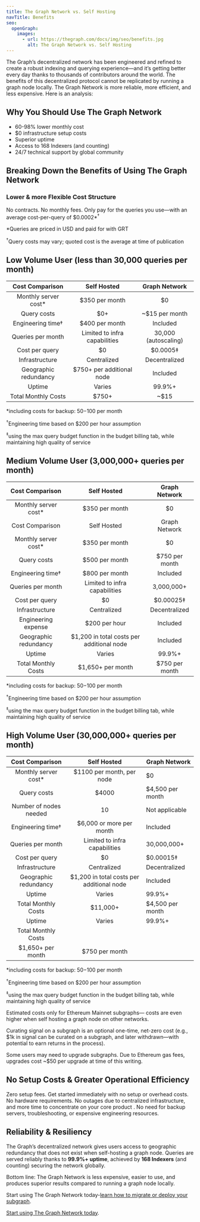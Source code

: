 ```yaml
---
title: The Graph Network vs. Self Hosting
navTitle: Benefits
seo:
  openGraph:
    images:
      - url: https://thegraph.com/docs/img/seo/benefits.jpg
        alt: The Graph Network vs. Self Hosting
---
```


The Graph’s decentralized network has been engineered and refined to create a robust indexing and querying experience—and it’s getting better every day thanks to thousands of contributors around the world. The benefits of this decentralized protocol cannot be replicated by running a graph node locally. The Graph Network is more reliable, more efficient, and less expensive. Here is an analysis:

## Why You Should Use The Graph Network

- 60-98% lower monthly cost
- $0 infrastructure setup costs
- Superior uptime
- Access to 168 Indexers (and counting)
- 24/7 technical support by global community

## Breaking Down the Benefits of Using The Graph Network

### Lower & more Flexible Cost Structure

No contracts. No monthly fees. Only pay for the queries you use—with an average cost-per-query of $0.0002\*<sup>†</sup>

\*Queries are priced in USD and paid for with GRT

<sup>†</sup>Query costs may vary; quoted cost is the average at time of publication

## Low Volume User (less than 30,000 queries per month)

|    Cost Comparison    |               Self Hosted               |    Graph Network     |
| :-------------------: | :-------------------------------------: | :------------------: |
| Monthly server cost\* |             $350 per month              |          $0          |
|      Query costs      |                   $0+                   |    ~$15 per month    |
|   Engineering time†   |             $400 per month              |       Included       |
|   Queries per month   |      Limited to infra capabilities      | 30,000 (autoscaling) |
|    Cost per query     |                   $0                    |       $0.0005‡       |
|    Infrastructure     |               Centralized               |    Decentralized     |
| Geographic redundancy |        $750+ per additional node        |       Included       |
|        Uptime         |                 Varies                  |        99.9%+        |
|  Total Monthly Costs  | <span className="highlight-row" />$750+ |         ~$15         |

\*including costs for backup: $50-$100 per month

<sup>†</sup>Engineering time based on $200 per hour assumption

<sup>‡</sup>using the max query budget function in the budget billing tab, while maintaining high quality of service

## Medium Volume User (3,000,000+ queries per month)

|    Cost Comparison    |                     Self Hosted                      | Graph Network  |
| :-------------------: | :--------------------------------------------------: | :------------: |
| Monthly server cost\* |                    $350 per month                    |       $0       |
|    Cost Comparison    |                     Self Hosted                      | Graph Network  |
| Monthly server cost\* |                    $350 per month                    |       $0       |
|      Query costs      |                    $500 per month                    | $750 per month |
|   Engineering time†   |                    $800 per month                    |    Included    |
|   Queries per month   |            Limited to infra capabilities             |   3,000,000+   |
|    Cost per query     |                          $0                          |   $0.00025‡    |
|    Infrastructure     |                     Centralized                      | Decentralized  |
|  Engineering expense  |                    $200 per hour                     |    Included    |
| Geographic redundancy |      $1,200 in total costs per additional node       |    Included    |
|        Uptime         |                        Varies                        |     99.9%+     |
|  Total Monthly Costs  | <span className="highlight-row" /> $1,650+ per month | $750 per month |

\*including costs for backup: $50-$100 per month

<sup>†</sup>Engineering time based on $200 per hour assumption

<sup>‡</sup>using the max query budget function in the budget billing tab, while maintaining high quality of service

## High Volume User (30,000,000+ queries per month)

|    Cost Comparison     |                Self Hosted                | Graph Network    |
| :--------------------: | :---------------------------------------: | ---------------- |
| Monthly server cost\*  |         $1100 per month, per node         | $0               |
|      Query costs       |                   $4000                   | $4,500 per month |
| Number of nodes needed |                    10                     | Not applicable   |
|   Engineering time†    |         $6,000 or more per month          | Included         |
|   Queries per month    |       Limited to infra capabilities       | 30,000,000+      |
|     Cost per query     |                    $0                     | $0.00015‡        |
|     Infrastructure     |                Centralized                | Decentralized    |
| Geographic redundancy  | $1,200 in total costs per additional node | Included         |
|         Uptime         |                  Varies                   | 99.9%+           |
|  Total Monthly Costs   |                 $11,000+                  | $4,500 per month |
|         Uptime         |                  Varies                   | 99.9%+           |
|  Total Monthly Costs   |    <span className="highlight-row" />     |
|   $1,650+ per month    |              $750 per month               |

\*including costs for backup: $50-$100 per month

<sup>†</sup>Engineering time based on $200 per hour assumption

<sup>‡</sup>using the max query budget function in the budget billing tab, while maintaining high quality of service

Estimated costs only for Ethereum Mainnet subgraphs— costs are even higher when self hosting a graph node on other networks.

Curating signal on a subgraph is an optional one-time, net-zero cost (e.g., $1k in signal can be curated on a subgraph, and later withdrawn—with potential to earn returns in the process).

Some users may need to upgrade subgraphs. Due to Ethereum gas fees, upgrades cost ~$50 per upgrade at time of this writing.

## No Setup Costs & Greater Operational Efficiency

Zero setup fees. Get started immediately with no setup or overhead costs. No hardware requirements. No outages due to centralized infrastructure, and more time to concentrate on your core product . No need for backup servers, troubleshooting, or expensive engineering resources.

## Reliability & Resiliency

The Graph’s decentralized network gives users access to geographic redundancy that does not exist when self-hosting a graph node. Queries are served reliably thanks to **99.9%+ uptime**, achieved by **168 Indexers** (and counting) securing the network globally.

Bottom line: The Graph Network is less expensive, easier to use, and produces superior results compared to running a graph node locally.

Start using The Graph Network today-[learn how to migrate or deploy your subgraph](https://thegraph.com/blog/how-to-migrate-ethereum-subgraph).

[Start using The Graph Network today](https://thegraph.com/docs/en/developing/creating-a-subgraph/).
